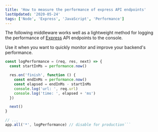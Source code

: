 ```yaml
---
title: 'How to measure the performance of express API endpoints'
lastUpdated: '2020-05-24'
tags: ['Node', 'Express', 'JavaScript', 'Performance']
---
```


The following middleware works well as a lightweight method for
logging the performance of [Express](https://expressjs.com/) API
endpoints to the console.

Use it when you want to quickly monitor and improve your backend's
performance.

````javascript
const logPerformance = (req, res, next) => {
  const startInMs = performance.now()

  res.on('finish', function () {
    const endInMs = performance.now()
    const elapsed = endInMs - startInMs
    console.log('url: ', req.url)
    console.log('time: ', elapsed + 'ms')
  })

  next()
}

// ...
app.all('*', logPerformance) // disable for production```
````
